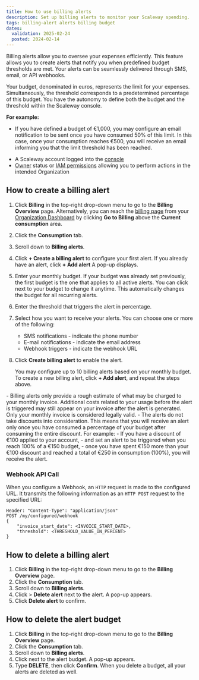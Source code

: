 ```yaml
---
title: How to use billing alerts
description: Set up billing alerts to monitor your Scaleway spending.
tags: billing-alert alerts billing budget
dates:
  validation: 2025-02-24
  posted: 2024-02-14
---
```



Billing alerts allow you to oversee your expenses efficiently. This feature allows you to create alerts that notify you when predefined budget thresholds are met. Your alerts can be seamlessly delivered through SMS, email, or API webhooks.

Your budget, denominated in euros, represents the limit for your expenses. Simultaneously, the threshold corresponds to a predetermined percentage of this budget. You have the autonomy to define both the budget and the threshold within the Scaleway console.

**For example:**

  - If you have defined a budget of €1,000, you may configure an email notification to be sent once you have consumed 50% of this limit. In this case, once your consumption reaches €500, you will receive an email informing you that the limit threshold has been reached.

<Requirements />

- A Scaleway account logged into the [console](https://console.scaleway.com)
- [Owner](/iam/concepts/#owner) status or [IAM permissions](/iam/concepts/#permission) allowing you to perform actions in the intended Organization

## How to create a billing alert

1. Click **Billing** in the top-right drop-down menu to go to the **Billing Overview** page.
    <Message type="tip">
      Alternatively, you can reach the [billing page](https://console.scaleway.com/billing/overview) from your [Organization Dashboard](https://console.scaleway.com/organization) by clicking **Go to Billing** above the **Current consumption** area.
    </Message>
2. Click the **Consumption** tab.
3. Scroll down to **Billing alerts**.
4. Click **+ Create a billing alert** to configure your first alert. If you already have an alert, click **+ Add alert** A pop-up displays.
5. Enter your monthly budget.
    <Message type="note">
      If your budget was already set previously, the first budget is the one that applies to all active alerts. You can click <Icon name="edit" /> next to your budget to change it anytime. This automatically changes the budget for all recurring alerts.
    </Message>
6. Enter the threshold that triggers the alert in percentage.
7. Select how you want to receive your alerts. You can choose one or more of the following:
    - SMS notifications - indicate the phone number
    - E-mail notifications - indicate the email address
    - Webhook triggers - indicate the webhook URL
6. Click **Create billing alert** to enable the alert.

    You may configure up to 10 billing alerts based on your monthly budget. To create a new billing alert, click **+ Add alert**, and repeat the steps above.

  <Message type="important">
    - Billing alerts only provide a rough estimate of what may be charged to your monthly invoice. Additional costs related to your usage before the alert is triggered may still appear on your invoice after the alert is generated. Only your monthly invoice is considered legally valid.
    - The alerts do not take discounts into consideration. This means that you will receive an alert only once you have consumed a percentage of your budget after consuming the entire discount.  For example:
        - If you have a discount of €100 applied to your account,
        - and set an alert to be triggered when you reach 100% of a €150 budget,
        - once you have spent €150 more than your €100 discount and reached a total of €250 in consumption (100%), you will receive the alert.
  </Message>

### Webhook API Call

When you configure a Webhook, an `HTTP` request is made to the configured URL. It transmits the following information as an `HTTP POST` request to the specified URL:

```
Header: "Content-Type": "application/json"
POST /my/configured/webhook
{
    "invoice_start_date": <INVOICE_START_DATE>,
    "threshold": <THRESHOLD_VALUE_IN_PERCENT>
}
```
## How to delete a billing alert

1. Click **Billing** in the top-right drop-down menu to go to the **Billing Overview** page.
2. Click the **Consumption** tab.
3. Scroll down to **Billing alerts**.
4. Click <Icon name="more" /> > **Delete alert** next to the alert. A pop-up appears.
5. Click **Delete alert** to confirm.

## How to delete the alert budget

1. Click **Billing** in the top-right drop-down menu to go to the **Billing Overview** page.
2. Click the **Consumption** tab.
3. Scroll down to **Billing alerts**.
4. Click <Icon name="delete" /> next to the alert budget. A pop-up appears.
5. Type **DELETE**, then click **Confirm**.
    <Message type="important">
      When you delete a budget, all your alerts are deleted as well.
    </Message>